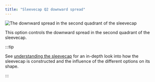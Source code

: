 ```yaml
---
title: "Sleevecap Q2 downward spread"
---
```


![The downward spread in the second quadrant of the sleevecap](./sleevecapq2spread1.svg)

This option controls the downward spread in the second quadrant of the sleevecap.

:::tip


See [understanding the sleevecap](/docs/designs/brian/options#understanding-the-sleevecap) for an in-depth
look into how the sleevecap is constructed and the influence of the different options on its shape.

:::




